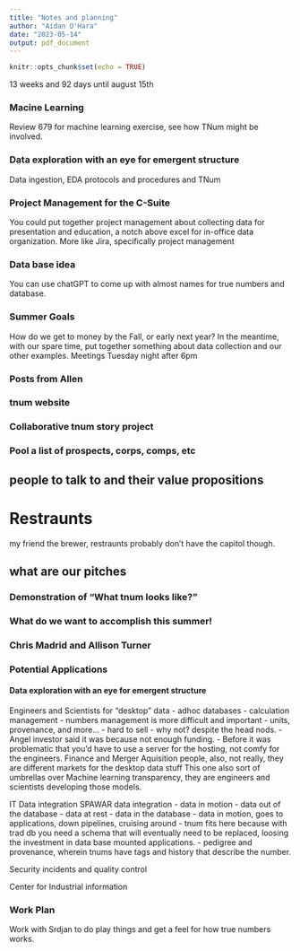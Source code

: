 ```yaml
---
title: "Notes and planning"
author: "Aidan O'Hara"
date: "2023-05-14"
output: pdf_document
---
```


```r
knitr::opts_chunk$set(echo = TRUE)
```

13 weeks and 92 days until august 15th

### Macine Learning
Review 679 for machine learning exercise, see how TNum might be involved.

### Data exploration with an eye for emergent structure
Data ingestion, EDA protocols and procedures and TNum

### Project Management for the C-Suite
You could put together project management about collecting data for presentation and education, a notch above excel for in-office data organization.
More like Jira, specifically project management

### Data base idea
You can use chatGPT to come up with almost names for true numbers and database.

### Summer Goals
How do we get to money by the Fall, or early next year?
In the meantime, with our spare time, put together something about data collection and our other examples.
Meetings Tuesday night after 6pm

### Posts from Allen

### tnum website

### Collaborative tnum story project

### Pool a list of prospects, corps, comps, etc
## people to talk to and their value propositions
# Restraunts
my friend the brewer, restraunts probably don't have the capitol though. 

## what are our pitches

### Demonstration of "What tnum looks like?"

### What do we want to accomplish this summer!

### Chris Madrid and Allison Turner

### Potential Applications

#### Data exploration with an eye for emergent structure
Engineers and Scientists for "desktop" data
- adhoc databases
- calculation management
- numbers management is more difficult and important
- units, provenance, and more...
- hard to sell
- why not? despite the head nods. 
- Angel investor said it was because not enough funding.
- Before it was problematic that you'd have to use a server for the hosting, not comfy for the engineers.
Finance and Merger Aquisition people, also, not really, they are different markets for the desktop data stuff
This one also sort of umbrellas over Machine learning transparency, they are engineers and scientists developing those models.

IT Data integration
SPAWAR data integration
- data in motion - data out of the database
- data at rest - data in the database
- data in motion, goes to applications, down pipelines, cruising around
- tnum fits here because with trad db you need a schema that will eventually need to be replaced, loosing the investment in data base mounted applications.
- pedigree and provenance, wherein tnums have tags and history that describe the number.

Security incidents and quality control

Center for Industrial information



### Work Plan
Work with Srdjan to do play things and get a feel for how true numbers works.
